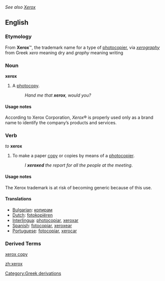 ''See also [[Xerox]]''

==English==
===Etymology===
From '''Xerox'''&#8482;, the trademark name for a type of [[photocopier]], via ''[[xerography]]'' from Greek ''xero'' meaning dry and ''graphy'' meaning writing

===Noun===
'''xerox'''
#{{slang}} A [[photocopy]].
#: ''Hand me that '''xerox''', would you?''

====Usage notes====
According to Xerox Corporation, ''Xerox''&reg; is properly used only as a brand name to identify the company’s products and services.

===Verb===
''to'' '''xerox'''
#{{slang}} To make a paper [[copy]] or copies by means of a [[photocopier]].
#:''I '''xeroxed''' the report for all the people at the meeting''.

====Usage notes====
The Xerox trademark is at risk of becoming generic because of this use.

====Translations====
*[[Bulgarian]]: [[копирам]]
*[[Dutch]]: [[fotokopiëren]]
*[[Interlingua]]: [[photocopiar]], [[xeroxar]]
*[[Spanish]]: [[fotocopiar]], [[xeroxear]]
*[[Portuguese]]: [[fotocopiar]], [[xerocar]]
[[Category:Greek derivations]]

===Derived Terms===
[[xerox copy]]

[[zh:xerox]]